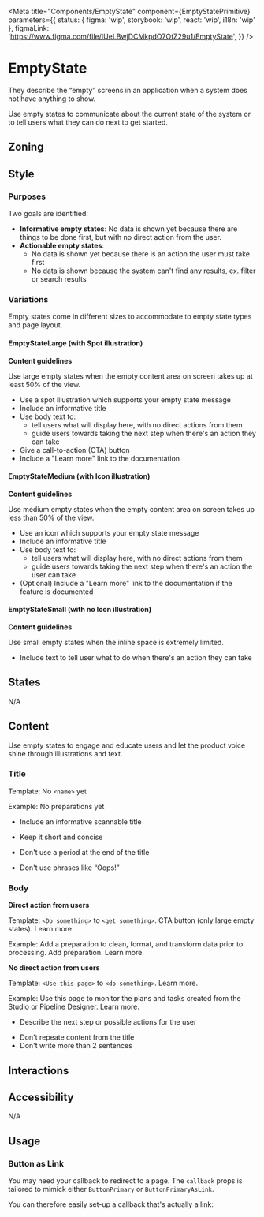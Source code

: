 


<Meta
	title="Components/EmptyState"
	component={EmptyStatePrimitive}
	parameters={{
		status: { figma: 'wip', storybook: 'wip', react: 'wip', i18n: 'wip' },
		figmaLink: 'https://www.figma.com/file/IUeLBwjDCMkpdO7OtZ29u1/EmptyState',
	}}
/>

# EmptyState

They describe the “empty” screens in an application when a system does not have anything to show.

Use empty states to communicate about the current state of the system or to tell users what they can do next to get started.

## Zoning

<FigmaImage src="" alt="zoning image for EmptyState" />

## Style

### Purposes

Two goals are identified:

- **Informative empty states**: No data is shown yet because there are things to be done first, but with no direct action from the user.
- **Actionable empty states**:
  - No data is shown yet because there is an action the user must take first
  - No data is shown because the system can't find any results, ex. filter or search results

### Variations
Empty states come in different sizes to accommodate to empty state types and page layout.

#### EmptyStateLarge (with Spot illustration)

<Canvas>
	<Story story={Stories.Large} />
</Canvas>

**Content guidelines**

Use large empty states when the empty content area on screen takes up at least 50% of the view.
 - Use a spot illustration which supports your empty state message
 - Include an informative title
 - Use body text to:
 	- tell users what will display here, with no direct actions from them
	- guide users towards taking the next step when there's an action they can take
 - Give a call-to-action (CTA) button
 - Include a "Learn more" link to the documentation

#### EmptyStateMedium (with Icon illustration)

<Canvas>
	<Story story={Stories.Medium} />
</Canvas>

**Content guidelines**

Use medium empty states when the empty content area on screen takes up less than 50% of the view.
 - Use an icon which supports your empty state message
 - Include an informative title
 - Use body text to:
 	- tell users what will display here, with no direct actions from them
	- guide users towards taking the next step when there's an action the user can take
  - (Optional) Include a "Learn more" link to the documentation if the feature is documented
  
#### EmptyStateSmall (with no Icon illustration)

<Canvas>
	<Story story={Stories.Small} />
</Canvas>

**Content guidelines**

Use small empty states when the inline space is extremely limited.
 - Include text to tell user what to do when there's an action they can take

## States

N/A

## Content
Use empty states to engage and educate users and let the product voice shine through illustrations and text. 

### Title

Template: No `<name>` yet

Example: No preparations yet

<Use>
	<Use.Do>
		<ul>
			<li>Include an informative scannable title</li>
		</ul>
		<ul>
			<li>Keep it short and concise</li>
		</ul>
	</Use.Do>
	<Use.Dont>
		<ul>
			<li>Don't use a period at the end of the title</li>
		</ul>
		<ul>
			<li>Don't use phrases like “Oops!”</li>
		</ul>
	</Use.Dont>
</Use>

### Body

**Direct action from users** 

Template: `<Do something>` to `<get something>`. CTA button (only large empty states). Learn more
	
Example: Add a preparation to clean, format, and transform data prior to processing. Add preparation. Learn more.

**No direct action from users** 

Template: `<Use this page>` to `<do something>`. Learn more.

Example:    Use this page to monitor the plans and tasks created from the Studio or Pipeline Designer. Learn more.

<Use>
	<Use.Do>
		<ul>
			<li>Describe the next step or possible actions for the user</li>
		</ul>
	</Use.Do>
	<Use.Dont>
		<ul>
			<li>Don't repeate content from the title</li>
			<li>Don't write more than 2 sentences</li>
		</ul>
	</Use.Dont>
</Use>

## Interactions

## Accessibility

N/A

## Usage

### Button as Link

You may need your callback to redirect to a page. The `callback` props is tailored to mimick either `ButtonPrimary` or `ButtonPrimaryAsLink`.

You can therefore easily set-up a callback that's actually a link:

<Canvas>
	<Story story={Stories.LargeWithLinkButton} />
</Canvas>

